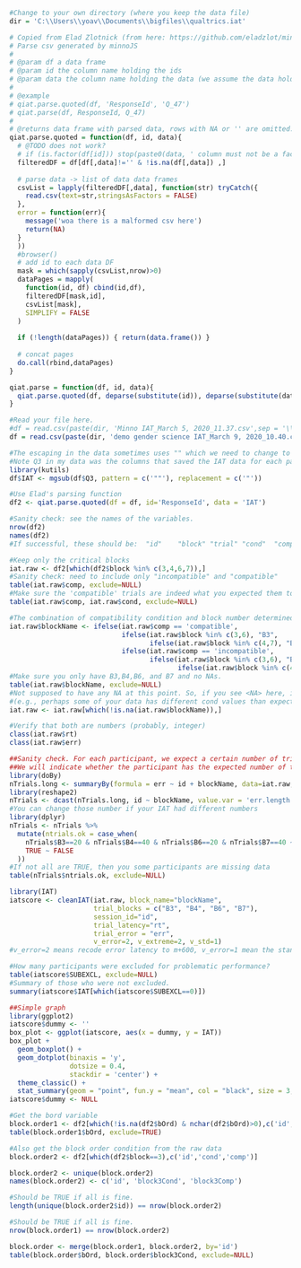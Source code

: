 ```r
#Change to your own directory (where you keep the data file)
dir = 'C:\\Users\\yoav\\Documents\\bigfiles\\qualtrics.iat'
```

```r
# Copied from Elad Zlotnick (from here: https://github.com/eladzlot/minnojs-qiat/blob/master/qiat.R)
# Parse csv generated by minnoJS
#
# @param df a data frame
# @param id the column name holding the ids
# @param data the column name holding the data (we assume the data holds an array of unnested objects)
#
# @example
# qiat.parse.quoted(df, 'ResponseId', 'Q_47')
# qiat.parse(df, ResponseId, Q_47)
#
# @returns data frame with parsed data, rows with NA or '' are omitted.
qiat.parse.quoted = function(df, id, data){
  # @TODO does not work?
  # if (is.factor(df[id])) stop(paste0(data, ' column must not be a factor'))
  filteredDF = df[df[,data]!='' & !is.na(df[,data]) ,]
  
  # parse data -> list of data data frames
  csvList = lapply(filteredDF[,data], function(str) tryCatch({
    read.csv(text=str,stringsAsFactors = FALSE)
  },
  error = function(err){
    message('woa there is a malformed csv here')
    return(NA)
  }
  ))
  #browser()
  # add id to each data DF
  mask = which(sapply(csvList,nrow)>0)
  dataPages = mapply(
    function(id, df) cbind(id,df),
    filteredDF[mask,id],
    csvList[mask],
    SIMPLIFY = FALSE
  )
  
  if (!length(dataPages)) { return(data.frame()) }
  
  # concat pages
  do.call(rbind,dataPages)
}

qiat.parse = function(df, id, data){
  qiat.parse.quoted(df, deparse(substitute(id)), deparse(substitute(data)))
}
```

```r
#Read your file here.
#df = read.csv(paste(dir, 'Minno IAT_March 5, 2020_11.37.csv',sep = '\\'))
df = read.csv(paste(dir, 'demo gender science IAT_March 9, 2020_10.40.csv',sep = '\\'))
```


```r
#The escaping in the data sometimes uses "" which we need to change to " for the parsing.
#Note Q3 in my data was the columns that saved the IAT data for each participant. It might have a different name in your data. 
library(kutils)
df$IAT <- mgsub(df$Q3, pattern = c('""'), replacement = c('"'))
```

```r
#Use Elad's parsing function
df2 <- qiat.parse.quoted(df = df, id='ResponseId', data = 'IAT')
```

```r
#Sanity check: see the names of the variables.
nrow(df2)
names(df2)
#If successful, these should be:  "id"    "block" "trial" "cond"  "comp"  "type"  "cat"   "stim"  "resp"  "err"   "rt"    "d"     "fb"    "bOrd" 
```


```r
#Keep only the critical blocks
iat.raw <- df2[which(df2$block %in% c(3,4,6,7)),]
#Sanity check: need to include only "incompatible" and "compatible"
table(iat.raw$comp, exclude=NULL)
#Make sure the 'compatible' trials are indeed what you expected them to be.
table(iat.raw$comp, iat.raw$cond, exclude=NULL)
```

```r
#The combination of compatibility condition and block number determined the blockName for the IAT scoring function.
iat.raw$blockName <- ifelse(iat.raw$comp == 'compatible', 
                            ifelse(iat.raw$block %in% c(3,6), "B3", 
                                   ifelse(iat.raw$block %in% c(4,7), "B4", NA)), 
                            ifelse(iat.raw$comp == 'incompatible', 
                                   ifelse(iat.raw$block %in% c(3,6), "B6", 
                                          ifelse(iat.raw$block %in% c(4,7), "B7", NA)), NA))
#Make sure you only have B3,B4,B6, and B7 and no NAs.
table(iat.raw$blockName, exclude=NULL)
#Not supposed to have any NA at this point. So, if you see <NA> here, investigate why 
#(e.g., perhaps some of your data has different cond values than expected, if you changed the cond after running a few participants)
iat.raw <- iat.raw[which(!is.na(iat.raw$blockName)),]
```

```r
#Verify that both are numbers (probably, integer)
class(iat.raw$rt)
class(iat.raw$err)
```

```r
##Sanity check. For each participant, we expect a certain number of trials for in each block. 
##We will indicate whether the participant has the expected number of trials within each of the critical block.
library(doBy)
nTrials.long <- summaryBy(formula = err ~ id + blockName, data=iat.raw, FUN = length)
library(reshape2)
nTrials <- dcast(nTrials.long, id ~ blockName, value.var = 'err.length')
#You can change those number if your IAT had different numbers
library(dplyr)
nTrials <- nTrials %>% 
  mutate(ntrials.ok = case_when(
    nTrials$B3==20 & nTrials$B4==40 & nTrials$B6==20 & nTrials$B7==40 ~ TRUE,
    TRUE ~ FALSE
  ))
#If not all are TRUE, then you some participants are missing data
table(nTrials$ntrials.ok, exclude=NULL)
```

```r
library(IAT)
iatscore <- cleanIAT(iat.raw, block_name="blockName", 
                     trial_blocks = c("B3", "B4", "B6", "B7"), 
                     session_id="id", 
                     trial_latency="rt",
                     trial_error = "err", 
                     v_error=2, v_extreme=2, v_std=1) 
#v_error=2 means recode error latency to m+600, v_error=1 mean the standard (onset of stimuli until the correct response is pressed). v_extreme=2(current standard)=delete trial latencies < 400ms. v_std=1 (current standard), block SD is performed including error trials 

#How many participants were excluded for problematic performance?
table(iatscore$SUBEXCL, exclude=NULL)
#Summary of those who were not excluded.
summary(iatscore$IAT[which(iatscore$SUBEXCL==0)])
```

```r
##Simple graph
library(ggplot2)
iatscore$dummy <- ''
box_plot <- ggplot(iatscore, aes(x = dummy, y = IAT))
box_plot +
  geom_boxplot() +
  geom_dotplot(binaxis = 'y',
               dotsize = 0.4,
               stackdir = 'center') +
  theme_classic() + 
  stat_summary(geom = "point", fun.y = "mean", col = "black", size = 3, shape = 24, fill = "grey")
iatscore$dummy <- NULL
```

```r
#Get the bord variable
block.order1 <- df2[which(!is.na(df2$bOrd) & nchar(df2$bOrd)>0),c('id', 'bOrd')]
table(block.order1$bOrd, exclude=TRUE)

#Also get the block order condition from the raw data
block.order2 <- df2[which(df2$block==3),c('id','cond','comp')]

block.order2 <- unique(block.order2)
names(block.order2) <- c('id', 'block3Cond', 'block3Comp')

#Should be TRUE if all is fine.
length(unique(block.order2$id)) == nrow(block.order2)

#Should be TRUE if all is fine.
nrow(block.order1) == nrow(block.order2)

block.order <- merge(block.order1, block.order2, by='id')
table(block.order$bOrd, block.order$block3Cond, exclude=NULL)
```

